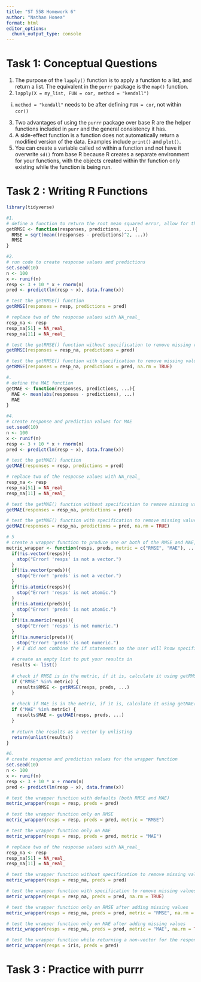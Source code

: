 ```yaml
---
title: "ST 558 Homework 6"
author: "Nathan Honea"
format: html
editor_options: 
  chunk_output_type: console
---
```


# Task 1: Conceptual Questions

1. The purpose of the `lapply()` function is to apply a function to a list, and return a list. The equivalent in the `purrr` package is the `map()` function.
2. `lapply(X = my_list, FUN = cor, method = "kendall")`
  i) `method = "kendall"` needs to be after defining `FUN = cor`, not within `cor()`
3. Two advantages of using the `purrr` package over base R are the helper functions included in `purr` and the general consistency it has.
4. A side-effect function is a function does not automatically return a modified version of the data. Examples include `print()` and `plot()`.
5. You can create a variable called `sd` within a function and not have it overwrite `sd()` from base R because R creates a separate environment for your functions, with the objects created within thr function only existing while the function is being run.

# Task 2 : Writing R Functions

```r
library(tidyverse)

#1. 
# define a function to return the root mean squared error, allow for the removal of NAs by included ellipses
getRMSE <- function(responses, predictions, ...){
  RMSE = sqrt(mean((responses - predictions)^2, ...))
  RMSE
}

#2. 
# run code to create response values and predictions
set.seed(10)
n <- 100
x <- runif(n)
resp <- 3 + 10 * x + rnorm(n)
pred <- predict(lm(resp ~ x), data.frame(x))

# test the getRMSE() function
getRMSE(responses = resp, predictions = pred)

# replace two of the response values with NA_real_
resp_na <- resp
resp_na[51] = NA_real_
resp_na[11] = NA_real_

# test the getRMSE() function without specification to remove missing values
getRMSE(responses = resp_na, predictions = pred)

# test the getRMSE() function with specification to remove missing values
getRMSE(responses = resp_na, predictions = pred, na.rm = TRUE)

#. 
# define the MAE function
getMAE <- function(responses, predictions, ...){
  MAE <- mean(abs(responses - predictions), ...)
  MAE
}

#4. 
# create response and prediction values for MAE
set.seed(10)
n <- 100
x <- runif(n)
resp <- 3 + 10 * x + rnorm(n)
pred <- predict(lm(resp ~ x), data.frame(x))

# test the getMAE() function
getMAE(responses = resp, predictions = pred)

# replace two of the response values with NA_real_
resp_na <- resp
resp_na[51] = NA_real_
resp_na[11] = NA_real_

# test the getMAE() function without specification to remove missing values
getMAE(responses = resp_na, predictions = pred)

# test the getMAE() function with specification to remove missing values
getMAE(responses = resp_na, predictions = pred, na.rm = TRUE)

# 5
# create a wrapper function to produce one or both of the RMSE and MAE, with values returned with appropriate names
metric_wrapper <- function(resps, preds, metric = c("RMSE", "MAE"), ...){
  if(!is.vector(resps)){
    stop("Error! 'resps' is not a vector.")
  }
  if(!is.vector(preds)){
    stop("Error! 'preds' is not a vector.")
  }
  if(!is.atomic(resps)){
    stop("Error! 'resps' is not atomic.")
  }
  if(!is.atomic(preds)){
    stop("Error! 'preds' is not atomic.")
  }
  if(!is.numeric(resps)){
    stop("Error! 'resps' is not numeric.")
  }
  if(!is.numeric(preds)){
    stop("Error! 'preds' is not numeric.")
  } # I did not combine the if statements so the user will know specifically what the issue with their inputs is
  
  # create an empty list to put your results in
  results <- list()
  
  # check if RMSE is in the metric, if it is, calculate it using getRMSE() and return it under the name RMSE
  if ("RMSE" %in% metric) {
    results$RMSE <- getRMSE(resps, preds, ...)
  }
  
  # check if MAE is in the metric, if it is, calculate it using getMAE() and return it under the name MAE
  if ("MAE" %in% metric) {
    results$MAE <- getMAE(resps, preds, ...)
  }
  
  # return the results as a vector by unlisting
  return(unlist(results))
}

#6. 
# create response and prediction values for the wrapper function
set.seed(10)
n <- 100
x <- runif(n)
resp <- 3 + 10 * x + rnorm(n)
pred <- predict(lm(resp ~ x), data.frame(x))

# test the wrapper function with defaults (both RMSE and MAE)
metric_wrapper(resps = resp, preds = pred)

# test the wrapper function only on RMSE
metric_wrapper(resps = resp, preds = pred, metric = "RMSE")

# test the wrapper function only on MAE
metric_wrapper(resps = resp, preds = pred, metric = "MAE")

# replace two of the response values with NA_real_
resp_na <- resp
resp_na[51] = NA_real_
resp_na[11] = NA_real_

# test the wrapper function without specification to remove missing values
metric_wrapper(resps = resp_na, preds = pred)

# test the wrapper function with specification to remove missing values
metric_wrapper(resps = resp_na, preds = pred, na.rm = TRUE)

# test the wrapper function only on RMSE after adding missing values
metric_wrapper(resps = resp_na, preds = pred, metric = "RMSE", na.rm = TRUE)

# test the wrapper function only on MAE after adding missing values
metric_wrapper(resps = resp_na, preds = pred, metric = "MAE", na.rm = TRUE)

# test the wrapper function while returning a non-vector for the response
metric_wrapper(resps = iris, preds = pred)
```

# Task 3 : Practice with purrr

```r

```


